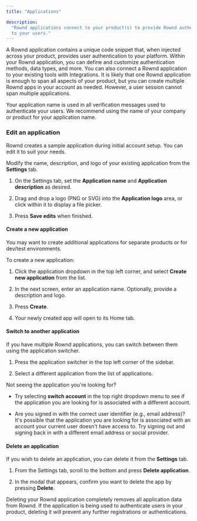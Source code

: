 ```yaml
---
title: "Applications"

description:
  "Rownd applications connect to your product(s) to provide Rownd authentication
  to your users."
---
```


A Rownd application contains a unique code snippet that, when injected across
your product, provides user authentication to your platform. Within your Rownd
application, you can define and customize authentication methods, data types,
and more. You can also connect a Rownd application to your existing tools with
Integrations. It is likely that one Rownd application is enough to span all
aspects of your product, but you can create multiple Rownd apps in your account
as needed. However, a user session cannot span multiple applications.

<Info>
Your application name is used in all verification messages used to authenticate
your users. We recommend using the name of your company or product for your
application name.
</Info>

### Edit an application

Rownd creates a sample application during initial account setup. You can edit it to suit your needs.

Modify the name, description, and logo of your existing application from
the **Settings** tab.

1. On the Settings tab, set the  **Application name** and **Application description** as desired.

2. Drag and drop a logo (PNG or SVG) into the **Application logo** area, or click within it to display a file picker.

3. Press **Save edits** when finished.

#### Create a new application

You may want to create additional applications for separate products or for dev/test environments.

To create a new application:

1. Click the application dropdown in the top left corner, and select **Create new
   application** from the list.

2. In the next screen, enter an application name. Optionally, provide a description and logo.

3. Press **Create**.

4. Your newly created app will open to its Home tab.


#### Switch to another application

If you have multiple Rownd applications, you can switch between them using the application switcher.

1. Press the application switcher in the top left corner of the sidebar.

2. Select a different application from the list of applications.


Not seeing the application you're looking for?

- Try selecting **switch account** in the top right dropdown menu to see if the
  application you are looking for is associated with a different account.

- Are you signed in with the correct user identifier (e.g., email address)? It's possible that the application
  you are looking for is associated with an account your current user doesn't have access to. Try signing out and
  signing back in with a different email address or social provider.

#### Delete an application

If you wish to delete an application, you can delete it from the **Settings** tab.

1. From the Settings tab, scroll to the bottom and press **Delete application**.

2. In the modal that appears, confirm you want to delete the app by pressing **Delete**.

<Warning>
Deleting your Rownd application completely removes all application data from
Rownd. If the application is being used to authenticate users in your product,
deleting it will prevent any further registrations or authentications.
</Warning>